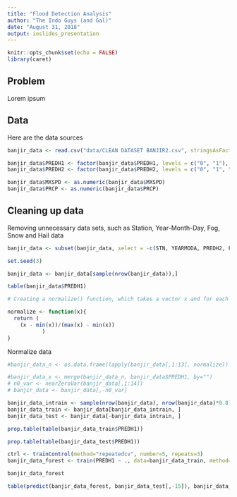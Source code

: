 ```yaml
---
title: "Flood Detection Analysis"
author: "The Indo Guys (and Gal)"
date: "August 31, 2018"
output: ioslides_presentation
---
```


```r
knitr::opts_chunk$set(echo = FALSE)
library(caret)
```

## Problem

Lorem ipsum

## Data

Here are the data sources

```r
banjir_data <- read.csv("data/CLEAN DATASET BANJIR2.csv", stringsAsFactors = FALSE)

banjir_data$PREDH1 <- factor(banjir_data$PREDH1, levels = c("0", "1"), labels = c("Normal", "Banjir"))
banjir_data$PREDH2 <- factor(banjir_data$PREDH2, levels = c("0", "1", "2", "3"), labels = c("Normal", "H-2", "H-1", "Banjir"))

banjir_data$MXSPD <- as.numeric(banjir_data$MXSPD)
banjir_data$PRCP <- as.numeric(banjir_data$PRCP)
```

## Cleaning up data

Removing unnecessary data sets, such as Station, Year-Month-Day, Fog, Snow and Hail data
```r
banjir_data <- subset(banjir_data, select = -c(STN, YEARMODA, PREDH2, FOG, SNOW, HAIL))
```



```r
set.seed(3)

banjir_data <- banjir_data[sample(nrow(banjir_data)),]

table(banjir_data$PREDH1)

```



```r
# Creating a normalize() function, which takes a vector x and for each value in that vector, subtracts the minimum value in x and divides by the range of x

normalize <- function(x){
  return ( 
    (x - min(x))/(max(x) - min(x)) 
           )
}
```


Normalize data
```r
#banjir_data_n <- as.data.frame(lapply(banjir_data[,1:13], normalize))

#banjir_data_x <- merge(banjir_data_n, banjir_data$PREDH1, by="")
# n0_var <- nearZeroVar(banjir_data[,1:14])
# banjir_data <- banjir_data[,-n0_var]

banjir_data_intrain <- sample(nrow(banjir_data), nrow(banjir_data)*0.8)
banjir_data_train <- banjir_data[banjir_data_intrain, ]
banjir_data_test <- banjir_data[-banjir_data_intrain, ]

```


```r
prop.table(table(banjir_data_train$PREDH1))

prop.table(table(banjir_data_test$PREDH1))
```


```r
ctrl <- trainControl(method="repeatedcv", number=5, repeats=3)
banjir_data_forest <- train(PREDH1 ~ ., data=banjir_data_train, method="rf", trControl = ctrl)
```



```r
banjir_data_forest
```

```r
table(predict(banjir_data_forest, banjir_data_test[,-15]), banjir_data_test[,15])
```


